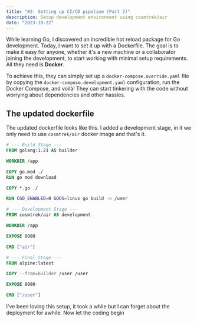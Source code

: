 ```yaml
---
title: "#2: Setting up CI/CD pipeline (Part 2)"
description: Setup development environment using cosmtrek/air
date: "2023-10-22"
---
```


While learning Go, I discovered an incredible hot reload package for Go development.
Today, I want to set it up with a Dockerfile. The goal is to make it easy for anyone,
whether it's a new machine or a collaborator joining the development,
to start working with minimal setup requirements. All they need is **Docker**.

To achieve this, they can simply set up a `docker-compose.override.yaml` file by copying the
`docker-compose.development.yaml` configuration, run the Docker Compose, and voilà!
They can start tinkering with the code without worrying about dependencies and other hassles.

## The updated dockerfile

The updated dockerfile looks like this. I added a development stage,
in it we only need to use `cosmtrek/air` docker image and that's it.

```dockerfile
# --- Build Stage ---
FROM golang:1.21 AS builder

WORKDIR /app

COPY go.mod ./
RUN go mod download

COPY *.go ./

RUN CGO_ENABLED=0 GOOS=linux go build -o /user

# --- Development Stage ---
FROM cosmtrek/air AS development

WORKDIR /app

EXPOSE 8080

CMD ["air"]

# --- Final Stage ---
FROM alpine:latest

COPY --from=builder /user /user

EXPOSE 8080

CMD ["/user"]
```

I've been loving this setup, it took a while but I can forget about the deployment for awhile. Now let the coding begin
